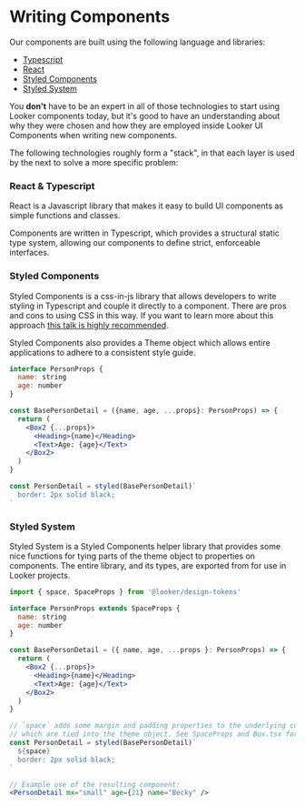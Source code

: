<Meta title="Docs/Develop/Writing Components" />

# Writing Components

Our components are built using the following language and libraries:

- [Typescript](https://www.typescriptlang.org/)
- [React](https://reactjs.org/)
- [Styled Components](https://www.styled-components.com/)
- [Styled System](https://github.com/jxnblk/styled-system)

You **don't** have to be an expert in all of those technologies to start using Looker components today, but it's good to have an understanding about why they were chosen and how they are employed inside Looker UI Components when writing new components.

The following technologies roughly form a "stack", in that each layer is used by the next to solve a more specific problem:

### React & Typescript

React is a Javascript library that makes it easy to build UI components as simple functions and classes.

Components are written in Typescript, which provides a structural static type system, allowing our components to define strict, enforceable interfaces.

### Styled Components

Styled Components is a css-in-js library that allows developers to write styling in Typescript and couple it directly to a component. There are pros and cons to using CSS in this way. If you want to learn more about this approach [this talk is highly recommended](https://speakerdeck.com/vjeux/react-css-in-js).

Styled Components also provides a Theme object which allows entire applications to adhere to a consistent style guide.

```jsx static
interface PersonProps {
  name: string
  age: number
}

const BasePersonDetail = ({name, age, ...props}: PersonProps) => {
  return (
    <Box2 {...props}>
      <Heading>{name}</Heading>
      <Text>Age: {age}</Text>
    </Box2>
  )
}

const PersonDetail = styled(BasePersonDetail)`
  border: 2px solid black;
`
```

### Styled System

Styled System is a Styled Components helper library that provides some nice functions for tying parts of the theme object to properties on components. The entire library, and its types, are exported from for use in Looker projects.

```jsx static
import { space, SpaceProps } from '@looker/design-tokens'

interface PersonProps extends SpaceProps {
  name: string
  age: number
}

const BasePersonDetail = ({ name, age, ...props }: PersonProps) => {
  return (
    <Box2 {...props}>
      <Heading>{name}</Heading>
      <Text>Age: {age}</Text>
    </Box2>
  )
}

// `space` adds some margin and padding properties to the underlying component
// which are tied into the theme object. See SpaceProps and Box.tsx for good examples.
const PersonDetail = styled(BasePersonDetail)`
  ${space}
  border: 2px solid black;
`

// Example use of the resulting component:
<PersonDetail mx="small" age={21} name="Becky" />
```